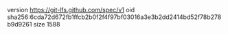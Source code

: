 version https://git-lfs.github.com/spec/v1
oid sha256:6cda72d672fb1ffcb2b0f2f4f97bf03016a3e3b2dd2414bd52f78b278b9d9261
size 1588
